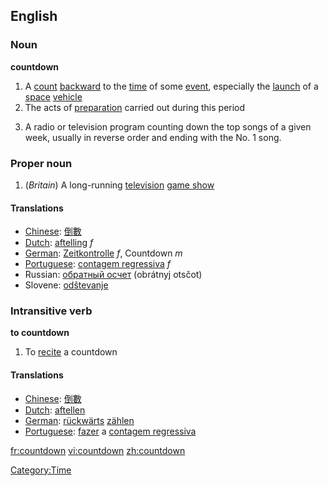 ==English==
===Noun===
{{wikipedia}}
'''countdown'''
# A [[count]] [[backward]] to the [[time]] of some [[event]], especially the [[launch]] of a [[space]] [[vehicle]]
# The acts of [[preparation]] carried out during this period
# {{slang}} A radio or television program counting down the top songs of a given week, usually in reverse order and ending with the No. 1 song.

===Proper noun===
#(''Britain'') A long-running [[television]] [[game show]]

====Translations====
*[[Chinese]]: [[倒數]]
*[[Dutch]]: [[aftelling]] ''f''
*[[German]]: [[Zeitkontrolle]] ''f'', Countdown ''m''
*[[Portuguese]]: [[contagem regressiva]] ''f''
*Russian: [[обратный осчет]] (obrátnyj otsčot) {{m}}
*Slovene: [[odštevanje]] {{n}}

===Intransitive verb===
'''to countdown'''
# To [[recite]] a countdown

====Translations====
*[[Chinese]]: [[倒數]]
*[[Dutch]]: [[aftellen]]
*[[German]]: [[rückwärts]] [[zählen]]
*[[Portuguese]]: [[fazer]] a [[contagem regressiva]]

[[Category:Time]]

[[fr:countdown]]
[[vi:countdown]]
[[zh:countdown]]